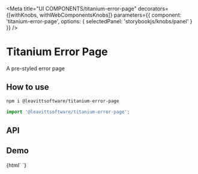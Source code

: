 

<Meta
  title="UI COMPONENTS/titanium-error-page"
  decorators={[withKnobs, withWebComponentsKnobs]}
  parameters={{ component: 'titanium-error-page', options: { selectedPanel: 'storybookjs/knobs/panel' } }}
/>

# Titanium Error Page

A pre-styled error page

## How to use

```bash
npm i @leavittsoftware/titanium-error-page
```

```js
import '@leavittsoftware/titanium-error-page';
```

## API

<Props of="titanium-error-page" />

## Demo

<Preview withToolbar>
  <Story name="Docs">{html` <titanium-error-page></titanium-error-page> `}</Story>
</Preview>
